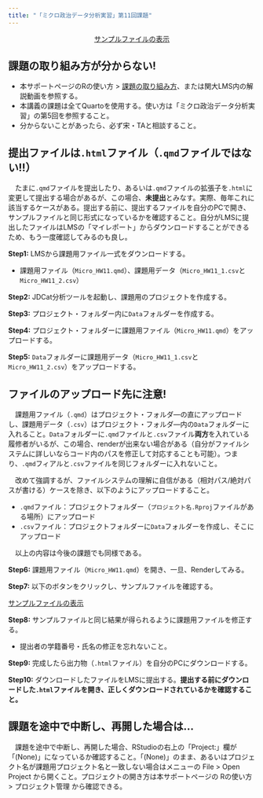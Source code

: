 ```yaml
---
title: "「ミクロ政治データ分析実習」第11回課題"
---
```


<center><a href="Data/Micro_HW11_Sample.html" class="btn btn-primary btn-lg" target="_blank" role="button"><i class="bi bi-window"></i> サンプルファイルの表示</a></center>

:::{.callout-important}
## 課題の取り組み方が分からない!

* 本サポートページのRの使い方 > [課題の取り組み方](../intro/homework.qmd)、または関大LMS内の解説動画を参照する。
* 本講義の課題は全てQuartoを使用する。使い方は「ミクロ政治データ分析実習」の第5回を参照すること。
* 分からないことがあったら、必ず宋・TAと相談すること。
:::

:::{.callout-important}
## 提出ファイルは`.html`ファイル（`.qmd`ファイルではない!!）

　たまに`.qmd`ファイルを提出したり、あるいは`.qmd`ファイルの拡張子を`.html`に変更して提出する場合があるが、この場合、**未提出**とみなす。実際、毎年これに該当するケースがある。提出する前に、提出するファイルを自分のPCで開き、サンプルファイルと同じ形式になっているかを確認すること。自分がLMSに提出したファイルはLMSの「マイレポート」からダウンロードすることができるため、もう一度確認してみるのも良し。
:::

**Step1:** LMSから課題用ファイル一式をダウンロードする。

* 課題用ファイル（`Micro_HW11.qmd`）、課題用データ（`Micro_HW11_1.csv`と`Micro_HW11_2.csv`）

**Step2:** JDCat分析ツールを起動し、課題用のプロジェクトを作成する。

**Step3:** プロジェクト・フォルダー内に`Data`フォルダーを作成する。

**Step4:** プロジェクト・フォルダーに課題用ファイル（`Micro_HW11.qmd`）をアップロードする。

**Step5:** `Data`フォルダーに課題用データ（`Micro_HW11_1.csv`と`Micro_HW11_2.csv`）をアップロードする。

:::{.callout-important}
## ファイルのアップロード先に注意! 

　課題用ファイル（`.qmd`）はプロジェクト・フォルダ―の直にアップロードし、課題用データ（`.csv`）はプロジェクト・フォルダ―内の`Data`フォルダーに入れること。`Data`フォルダーに`.qmd`ファイルと`.csv`ファイル**両方**を入れている履修者がいるが、この場合、renderが出来ない場合がある（自分がファイルシステムに詳しいならコード内のパスを修正して対応することも可能）。つまり、`.qmd`フィアルと`.csv`ファイルを同じフォルダーに入れないこと。

　改めて強調するが、ファイルシステムの理解に自信がある（相対パス/絶対パスが書ける）ケースを除き、以下のようにアップロードすること。

* `.qmd`ファイル：プロジェクトフォルダー（`プロジェクト名.Rproj`ファイルがある場所）にアップロード
* `.csv`ファイル：プロジェクトフォルダーに`Data`フォルダーを作成し、そこにアップロード

　以上の内容は今後の課題でも同様である。
:::

**Step6:** 課題用ファイル（`Micro_HW11.qmd`）を開き、一旦、Renderしてみる。

**Step7:** 以下のボタンをクリックし、サンプルファイルを確認する。

<a href="Data/Micro_HW11_Sample.html" class="btn btn-primary btn-sm" target="_blank" role="button"><i class="bi bi-window"></i> サンプルファイルの表示</a>

**Step8:** サンプルファイルと同じ結果が得られるように課題用ファイルを修正する。

* 提出者の学籍番号・氏名の修正を忘れないこと。

**Step9:** 完成したら出力物（`.html`ファイル）を自分のPCにダウンロードする。

**Step10:** ダウンロードしたファイルをLMSに提出する。**提出する前にダウンロードした`.html`ファイルを開き、正しくダウンロードされているかを確認すること。**

:::{.callout-important}
## 課題を途中で中断し、再開した場合は...

　課題を途中で中断し、再開した場合、RStudioの右上の「Project:」欄が「(None)」になっているか確認すること。「(None)」のまま、あるいはプロジェクト名が課題用プロジェクト名と一致しない場合はメニューの File > Open Project から開くこと。プロジェクトの開き方は本サポートページの Rの使い方 > プロジェクト管理 から確認できる。
:::